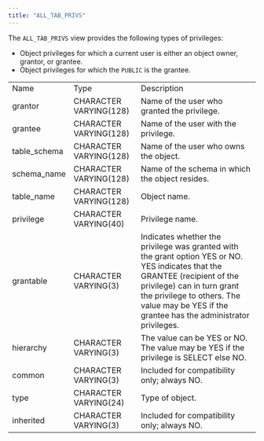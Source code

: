 ```yaml
---
title: "ALL_TAB_PRIVS"
---
```


<div id="all_tab_privs" class="registered_link"></div>


The `ALL_TAB_PRIVS` view provides the following types of privileges:

  - Object privileges for which a current user is either an object owner, grantor, or grantee.
  - Object privileges for which the `PUBLIC` is the grantee.

|               |                        |                                                                                                                                                                                                                                                           |
| ------------- | ---------------------- | --------------------------------------------------------------------------------------------------------------------------------------------------------------------------------------------------------------------------------------------------------- |
| Name          | Type                   | Description                                                                                                                                                                                                                                               |
| grantor       | CHARACTER VARYING(128) | Name of the user who granted the privilege.                                                                                                                                                                                                               |
| grantee       | CHARACTER VARYING(128) | Name of the user with the privilege.                                                                                                                                                                                                                      |
| table_schema | CHARACTER VARYING(128) | Name of the user who owns the object.                                                                                                                                                                                                                     |
| schema_name  | CHARACTER VARYING(128) | Name of the schema in which the object resides.                                                                                                                                                                                                           |
| table_name   | CHARACTER VARYING(128) | Object name.                                                                                                                                                                                                                                              |
| privilege     | CHARACTER VARYING(40)  | Privilege name.                                                                                                                                                                                                                                           |
| grantable     | CHARACTER VARYING(3)   | Indicates whether the privilege was granted with the grant option YES or NO. YES indicates that the GRANTEE (recipient of the privilege) can in turn grant the privilege to others. The value may be YES if the grantee has the administrator privileges. |
| hierarchy     | CHARACTER VARYING(3)   | The value can be YES or NO. The value may be YES if the privilege is SELECT else NO.                                                                                                                                                                      |
| common        | CHARACTER VARYING(3)   | Included for compatibility only; always NO.                                                                                                                                                                                                               |
| type          | CHARACTER VARYING(24)  | Type of object.                                                                                                                                                                                                                                           |
| inherited     | CHARACTER VARYING(3)   | Included for compatibility only; always NO.                                                                                                                                                                                                               |
